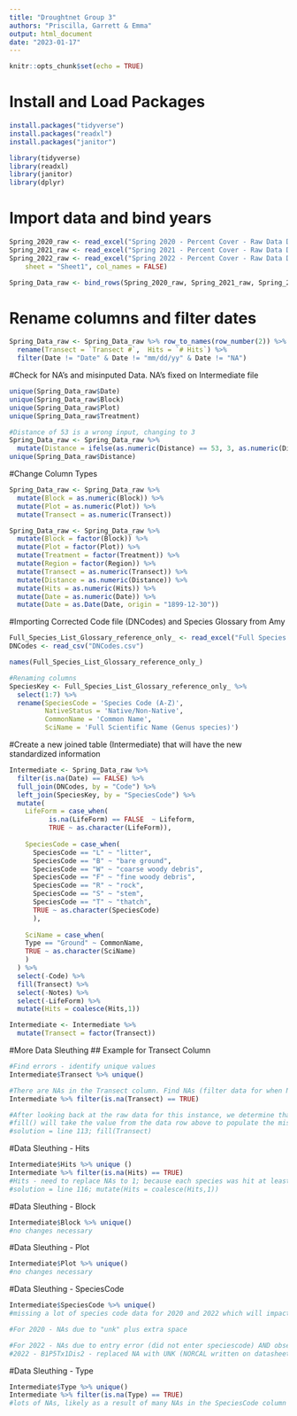 ```yaml
---
title: "Droughtnet Group 3"
authors: "Priscilla, Garrett & Emma"
output: html_document
date: "2023-01-17"
---
```

```r
knitr::opts_chunk$set(echo = TRUE)
```
# Install and Load Packages
```r
install.packages("tidyverse")
install.packages("readxl")
install.packages("janitor")

library(tidyverse)
library(readxl)
library(janitor)
library(dplyr)
```
# Import data and bind years
```r
Spring_2020_raw <- read_excel("Spring 2020 - Percent Cover - Raw Data DNET.xlsx", sheet = "Sheet1", col_names = FALSE)
Spring_2021_raw <- read_excel("Spring 2021 - Percent Cover - Raw Data DNET.xlsx", sheet = "Sheet1", col_names = FALSE)
Spring_2022_raw <- read_excel("Spring 2022 - Percent Cover - Raw Data DNET.xlsx", 
    sheet = "Sheet1", col_names = FALSE)

Spring_Data_raw <- bind_rows(Spring_2020_raw, Spring_2021_raw, Spring_2022_raw)
```
# Rename columns and filter dates
```r
Spring_Data_raw <- Spring_Data_raw %>% row_to_names(row_number(2)) %>% 
  rename(Transect = `Transect #`,  Hits = `# Hits`) %>% 
  filter(Date != "Date" & Date != "mm/dd/yy" & Date != "NA")
```

#Check for NA's and misinputed Data. NA's fixed on Intermediate file
```r
unique(Spring_Data_raw$Date)
unique(Spring_Data_raw$Block)
unique(Spring_Data_raw$Plot)
unique(Spring_Data_raw$Treatment)

#Distance of 53 is a wrong input, changing to 3
Spring_Data_raw <- Spring_Data_raw %>% 
  mutate(Distance = ifelse(as.numeric(Distance) == 53, 3, as.numeric(Distance)))
unique(Spring_Data_raw$Distance)

```
#Change Column Types
```r
Spring_Data_raw <- Spring_Data_raw %>%
  mutate(Block = as.numeric(Block)) %>% 
  mutate(Plot = as.numeric(Plot)) %>% 
  mutate(Transect = as.numeric(Transect))

Spring_Data_raw <- Spring_Data_raw %>% 
  mutate(Block = factor(Block)) %>% 
  mutate(Plot = factor(Plot)) %>% 
  mutate(Treatment = factor(Treatment)) %>% 
  mutate(Region = factor(Region)) %>% 
  mutate(Transect = as.numeric(Transect)) %>% 
  mutate(Distance = as.numeric(Distance)) %>%
  mutate(Hits = as.numeric(Hits)) %>% 
  mutate(Date = as.numeric(Date)) %>% 
  mutate(Date = as.Date(Date, origin = "1899-12-30"))
```

#Importing Corrected Code file (DNCodes) and Species Glossary from Amy
```r
Full_Species_List_Glossary_reference_only_ <- read_excel("Full Species List Glossary (reference only).xlsx")
DNCodes <- read_csv("DNCodes.csv")

names(Full_Species_List_Glossary_reference_only_)

#Renaming columns
SpeciesKey <- Full_Species_List_Glossary_reference_only_ %>% 
  select(1:7) %>% 
  rename(SpeciesCode = 'Species Code (A-Z)',
         NativeStatus = 'Native/Non-Native',
         CommonName = 'Common Name',
         SciName = 'Full Scientific Name (Genus species)')
```
#Create a new joined table (Intermediate) that will have the new standardized information
```r

Intermediate <- Spring_Data_raw %>%
  filter(is.na(Date) == FALSE) %>%
  full_join(DNCodes, by = "Code") %>% 
  left_join(SpeciesKey, by = "SpeciesCode") %>% 
  mutate(
    LifeForm = case_when(
          is.na(LifeForm) == FALSE  ~ Lifeform, 
          TRUE ~ as.character(LifeForm)),
    
    SpeciesCode = case_when(
      SpeciesCode == "L" ~ "litter",
      SpeciesCode == "B" ~ "bare ground",
      SpeciesCode == "W" ~ "coarse woody debris",
      SpeciesCode == "F" ~ "fine woody debris",
      SpeciesCode == "R" ~ "rock",
      SpeciesCode == "S" ~ "stem",
      SpeciesCode == "T" ~ "thatch",
      TRUE ~ as.character(SpeciesCode)
      ),
    
    SciName = case_when(
    Type == "Ground" ~ CommonName,
    TRUE ~ as.character(SciName)
    )
  ) %>%
  select(-Code) %>%
  fill(Transect) %>%
  select(-Notes) %>%
  select(-LifeForm) %>% 
  mutate(Hits = coalesce(Hits,1))

Intermediate <- Intermediate %>%
  mutate(Transect = factor(Transect))
```

#More Data Sleuthing
## Example for Transect Column
```r
#Find errors - identify unique values
Intermediate$Transect %>% unique()

#There are NAs in the Transect column. Find NAs (filter data for when NA is true).
Intermediate %>% filter(is.na(Transect) == TRUE)

#After looking back at the raw data for this instance, we determine that the NA is a result of the observer not recording the transect value. We can easily see that it is supposed to match the value of data row above it
#fill() will take the value from the data row above to populate the missing NA cell
#solution = line 113; fill(Transect)
```
#Data Sleuthing - Hits
```R
Intermediate$Hits %>% unique ()
Intermediate %>% filter(is.na(Hits) == TRUE)
#Hits - need to replace NAs to 1; because each species was hit at least once
#solution = line 116; mutate(Hits = coalesce(Hits,1))
```
#Data Sleuthing - Block
```R
Intermediate$Block %>% unique()
#no changes necessary
```
#Data Sleuthing - Plot
```R
Intermediate$Plot %>% unique()
#no changes necessary
```

#Data Sleuthing - SpeciesCode
```R
Intermediate$SpeciesCode %>% unique()
#missing a lot of species code data for 2020 and 2022 which will impact how Type, Status, SciName, Lifeform, Native Status, CommonName, old names, and Plant family will appear

#For 2020 - NAs due to "unk" plus extra space

#For 2022 - NAs due to entry error (did not enter speciescode) AND observer error (did not record ground cover for block 2 plot 8); easiest fix would probably revising the excel file itself
#2022 - B1P5Tx1Dis2 - replaced NA with UNK (NORCAL written on datasheet, but that is not a plant); B1P7Tx5Dis4.5+5 - replaced NA with L and B respectively
```

#Data Sleuthing - Type
```R
Intermediate$Type %>% unique()
Intermediate %>% filter(is.na(Type) == TRUE)
#lots of NAs, likely as a result of many NAs in the SpeciesCode column
```